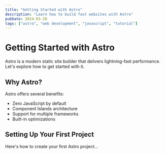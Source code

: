 ```yaml
---
title: "Getting Started with Astro"
description: "Learn how to build fast websites with Astro"
pubDate: 2024-03-20
tags: ["astro", "web development", "javascript", "tutorial"]
---
```


# Getting Started with Astro

Astro is a modern static site builder that delivers lightning-fast performance. Let's explore how to get started with it.

## Why Astro?

Astro offers several benefits:

-   Zero JavaScript by default
-   Component Islands architecture
-   Support for multiple frameworks
-   Built-in optimizations

## Setting Up Your First Project

Here's how to create your first Astro project...
